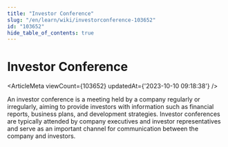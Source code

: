 ```yaml
---
title: "Investor Conference"
slug: "/en/learn/wiki/investorconference-103652"
id: "103652"
hide_table_of_contents: true
---
```



<Breadcrumbs current="Investor Conference" />

# Investor Conference

<ArticleMeta viewCount={103652} updatedAt={'2023-10-10 09:18:38'} />
<div className='border-solid border-b border-t-0 my-4 border-[var(--ifm-color-gray-300)]' />

An investor conference is a meeting held by a company regularly or irregularly, aiming to provide investors with information such as financial reports, business plans, and development strategies. Investor conferences are typically attended by company executives and investor representatives and serve as an important channel for communication between the company and investors.
